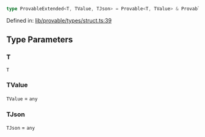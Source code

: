 ```ts
type ProvableExtended<T, TValue, TJson> = Provable<T, TValue> & ProvableExtension<T, TJson>;
```

Defined in: [lib/provable/types/struct.ts:39](https://github.com/o1-labs/o1js/blob/fca908c243ee8e908efacaf73a882d48759e675a/src/lib/provable/types/struct.ts#L39)

## Type Parameters

### T

`T`

### TValue

`TValue` = `any`

### TJson

`TJson` = `any`
